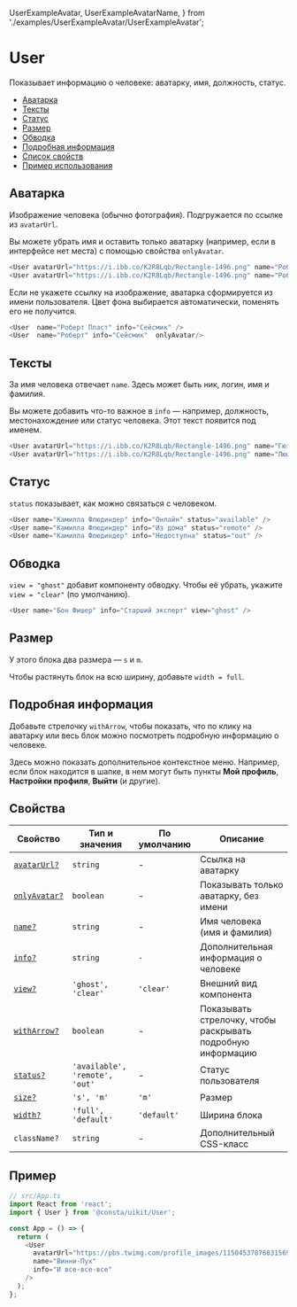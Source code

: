   UserExampleAvatar,
  UserExampleAvatarName,
} from './examples/UserExampleAvatar/UserExampleAvatar';

# User

Показывает информацию о человеке: аватарку, имя, должность, статус.

- [Аватарка](#аватарка)
- [Тексты](#тексты)
- [Статус](#статус)
- [Размер](#размер)
- [Обводка](#обводка)
- [Подробная информация](#подробная-информация)
- [Список свойств](#свойства)
- [Пример использования](#пример)

## Аватарка

Изображение человека (обычно фотография). Подгружается по ссылке из `avatarUrl`.

Вы можете убрать имя и оставить только аватарку (например, если в интерфейсе нет места)
с помощью свойства `onlyAvatar`.

<UserExampleAvatar />

```ts
<User avatarUrl="https://i.ibb.co/K2R8Lqb/Rectangle-1496.png" name="Роберт Пласт" info="Cейсмик" />
<User avatarUrl="https://i.ibb.co/K2R8Lqb/Rectangle-1496.png" name="Роберт Пласт" info="Cейсмик"  onlyAvatar/>
```

Если не укажете ссылку на изображение, аватарка сформируется из имени пользователя.
Цвет фона выбирается автоматически, поменять его не получится.

<UserExampleAvatarName />

```ts
<User  name="Роберт Пласт" info="Cейсмик" />
<User  name="Роберт" info="Cейсмик"  onlyAvatar/>
```

## Тексты

За имя человека отвечает `name`. Здесь может быть ник, логин, имя и фамилия.

Вы можете добавить что-то важное в `info` — например, должность, местонахождение
или статус человека. Этот текст появится под именем.

<UserExampleName />

```ts
<User avatarUrl="https://i.ibb.co/K2R8Lqb/Rectangle-1496.png" name="Гюзель Скважина" info="В отпуске" />
<User avatarUrl="https://i.ibb.co/K2R8Lqb/Rectangle-1496.png" name="Люций" info="Эксперт"  onlyAvatar/>
```

## Статус

`status` показывает, как можно связаться с человеком.

<UserExampleStatus />

```ts
<User name="Камилла Флюдиндер" info="Онлайн" status="available" />
<User name="Камилла Флюдиндер" info="Из дома" status="remote" />
<User name="Камилла Флюдиндер" info="Недоступна" status="out" />
```

## Обводка

`view = "ghost"` добавит компоненту обводку.
Чтобы её убрать, укажите `view = "clear"` (по умолчанию).

<UserExampleView />

```ts
<User name="Бон Фишер" info="Старший эксперт" view="ghost" />
```

## Размер

У этого блока два размера — `s` и `m`.

<UserExampleSize />

Чтобы растянуть блок на всю ширину, добавьте `width = full`.

<UserExampleSizeWidth />

## Подробная информация

Добавьте стрелочку `withArrow`, чтобы показать, что по клику на аватарку или весь блок
можно посмотреть подробную информацию о человеке.

Здесь можно показать дополнительное контекстное меню. Например, если блок находится в шапке,
в нем могут быть пункты **Мой профиль**, **Настройки профиля**, **Выйти** (и другие).

<UserExampleArrow />

## Свойства

<!-- props:start -->

| Свойство                              | Тип и значения                 | По умолчанию | Описание                                                    |
| ------------------------------------- | ------------------------------ | ------------ | ----------------------------------------------------------- |
| [`avatarUrl?`](#аватарка)             | `string`                       | -            | Ссылка на аватарку                                          |
| [`onlyAvatar?`](#аватарка)            | `boolean`                      | -            | Показывать только аватарку, без имени                       |
| [`name?`](#тексты)                    | `string`                       | -            | Имя человека (имя и фамилия)                                |
| [`info?`](#тексты)                    | `string`                       | `-`          | Дополнительная информация о человеке                        |
| [`view?`](#обводка)                   | `'ghost', 'clear'`             | `'clear'`    | Внешний вид компонента                                      |
| [`withArrow?`](#подробная-информация) | `boolean`                      | -            | Показывать стрелочку, чтобы раскрывать подробную информацию |
| [`status?`](#статус)                  | `'available', 'remote', 'out'` | -            | Статус пользователя                                         |
| [`size?`](#размер)                    | `'s', 'm'`                     | `'m'`        | Размер                                                      |
| [`width?`](#размер)                   | `'full', 'default'`            | `'default'`  | Ширина блока                                                |
| `className?`                          | `string`                       | -            | Дополнительный CSS-класс                                    |

<!-- props:end -->

## Пример

```ts
// src/App.ts
import React from 'react';
import { User } from '@consta/uikit/User';

const App = () => {
  return (
    <User
      avatarUrl="https://pbs.twimg.com/profile_images/1150453787603156992/DoiKLDMY_400x400.png"
      name="Винни-Пух"
      info="И все-все-все"
    />
  );
};
```
